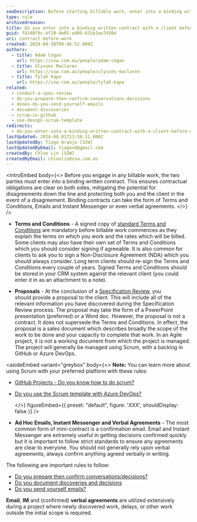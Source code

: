 ```yaml
---
seoDescription: Before starting billable work, enter into a binding written contract with clients to ensure clear contractual obligations and mitigate potential disagreements.
type: rule
archivedreason:
title: Do you enter into a binding written contract with a client before doing any billable work?
guid: f8340f9c-bf29-4e05-ad09-615e3ae7450d
uri: contract-before-work
created: 2024-04-30T09:46:52.000Z
authors:
  - title: Adam Cogan
    url: https://ssw.com.au/people/adam-cogan
  - title: Ulysses Maclaren
    url: https://ssw.com.au/people/ulysses-maclaren
  - title: Tylah Kapa
    url: https://ssw.com.au/people/tylah-kapa
related:
  - conduct-a-spec-review
  - do-you-prepare-then-confirm-conversations-decisions
  - dones-do-you-send-yourself-emails
  - document-discoveries
  - scrum-in-github
  - use-devops-scrum-template
redirects:
  - do-you-enter-into-a-binding-written-contract-with-a-client-before-doing-any-billable-work
lastUpdated: 2024-08-01T23:58:11.000Z
lastUpdatedBy: Tiago Araújo [SSW]
lastUpdatedByEmail: tiagov8@gmail.com
createdBy: Chloe Lin [SSW]
createdByEmail: chloelin@ssw.com.au
---
```


<introEmbed
  body={<>
Before you engage in any billable work, the two parties must enter into a binding written contract. This ensures contractual obligations are clear on both sides, mitigating the potential for disagreements down the line and protecting both you and the client in the event of a disagreement. Binding contracts can take the form of Terms and Conditions, Emails and Instant Messenger or even verbal agreements.
  </>}
/>
* **Terms and Conditions** - A signed copy of [standard Terms and Conditions](https://www.ssw.com.au/SSW/Standards/Forms/ConsultingOrderTermsConditions.aspx) are mandatory before billable work commences as they explain the terms on which you work and the rates which will be billed. Some clients may also have their own set of Terms and Conditions which you should consider signing if agreeable. It is also common for clients to ask you to sign a Non-Disclosure Agreement (NDA) which you should always consider. Long term clients should re-sign the Terms and Conditions every couple of years. Signed Terms and Conditions should be stored in your CRM system against the relevant client (you could enter it in as an attachment to a note).

* **Proposals** - At the conclusion of a [Specification Review](/conduct-a-spec-review), you should provide a proposal to the client. This will include all of the relevant information you have discovered during the Specification Review process. The proposal may take the form of a PowerPoint presentation (preferred) or a Word doc. However, the proposal is not a contract. It does not supersede the Terms and Conditions. In effect, the proposal is a sales document which describes broadly the scope of the work to be done and your capacity to complete that work. In an Agile project, it is not a working document from which the project is managed. The project will generally be managed using Scrum, with a backlog in GitHub or Azure DevOps.

<asideEmbed
  variant="greybox"
  body={<>
    **Note:** You can learn more about using Scrum with your preferred platform with these rules:

* [GitHub Projects - Do you know how to do scrum?](/scrum-in-github)
* [Do you use the Scrum template with Azure DevOps?](/use-devops-scrum-template)

  </>}
  figureEmbed={{
    preset: "default",
    figure: 'XXX',
    shouldDisplay: false
  }}
/>

* **Ad Hoc Emails, Instant Messenger and Verbal Agreements** - The most common form of mini-contract is a confirmation email.
  Email and Instant Messenger are extremely useful in getting decisions confirmed quickly but it is important to follow strict standards to ensure any agreements are clear to everyone. You should not generally rely upon verbal agreements, always confirm anything agreed verbally in writing.

The following are important rules to follow:

* [Do you prepare then confirm conversations/decisions?](/do-you-prepare-then-confirm-conversations-decisions)
* [Do you document discoveries and decisions](/document-discoveries)
* [Do you send yourself emails?](/dones-do-you-send-yourself-emails)

**Email**, **IM** and (confirmed) **verbal agreements** are utilized extensively during a project where newly discovered work, delays, or other work outside the initial scope is required.
